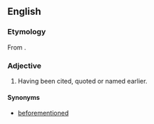 ==English==

===Etymology===
From {{prefix|en|afore|cited}}.

===Adjective===
{{en-adj|-}}

# Having been cited, quoted or named earlier.

====Synonyms====
* [[beforementioned]]